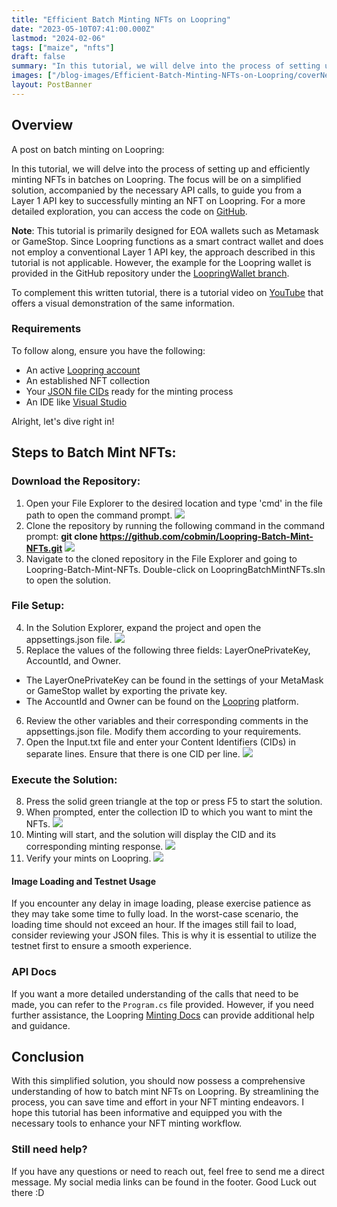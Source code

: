 ```yaml
---
title: "Efficient Batch Minting NFTs on Loopring"
date: "2023-05-10T07:41:00.000Z"
lastmod: "2024-02-06"
tags: ["maize", "nfts"]
draft: false
summary: "In this tutorial, we will delve into the process of setting up and efficiently minting NFTs in batches on Loopring. The focus will be on a simplified solution, accompanied by the necessary API calls, to guide you from a Layer 1 API key to successfully minting an NFT on Loopring..."
images: ["/blog-images/Efficient-Batch-Minting-NFTs-on-Loopring/coverNew.jpg"]
layout: PostBanner
---
```


## Overview

A post on batch minting on Loopring:

In this tutorial, we will delve into the process of setting up and efficiently minting NFTs in batches on Loopring. The focus will be on a simplified solution, accompanied by the necessary API calls, to guide you from a Layer 1 API key to successfully minting an NFT on Loopring. For a more detailed exploration, you can access the code on [GitHub](https://github.com/cobmin/Loopring-Batch-Mint-NFTs).

**Note**: This tutorial is primarily designed for EOA wallets such as Metamask or GameStop. Since Loopring functions as a smart contract wallet and does not employ a conventional Layer 1 API key, the approach described in this tutorial is not applicable. However, the example for the Loopring wallet is provided in the GitHub repository under the [LoopringWallet branch](https://github.com/cobmin/Loopring-Batch-Mint-NFTs/tree/LoopringWallet).

To complement this written tutorial, there is a tutorial video on [YouTube](https://youtu.be/NsUHpT_mm7M) that offers a visual demonstration of the same information.

### Requirements

To follow along, ensure you have the following:

- An active [Loopring account](https://loopring.io/#/)
- An established NFT collection
- Your [JSON file CIDs](https://docs.ipfs.tech/concepts/content-addressing/) ready for the minting process
- An IDE like [Visual Studio](https://visualstudio.microsoft.com/downloads/)

Alright, let's dive right in!

## Steps to Batch Mint NFTs:

### Download the Repository:

1. Open your File Explorer to the desired location and type 'cmd' in the file path to open the command prompt.
   ![](/blog-images/Efficient-Batch-Minting-NFTs-on-Loopring/FilePath.gif)
2. Clone the repository by running the following command in the command prompt: **git clone https://github.com/cobmin/Loopring-Batch-Mint-NFTs.git**
   ![](/blog-images/Efficient-Batch-Minting-NFTs-on-Loopring/CommandPrompt.gif)
3. Navigate to the cloned repository in the File Explorer and going to Loopring-Batch-Mint-NFTs. Double-click on LoopringBatchMintNFTs.sln to open the solution.

### File Setup:

4. In the Solution Explorer, expand the project and open the appsettings.json file.
   ![](/blog-images/Efficient-Batch-Minting-NFTs-on-Loopring/SolutionExplorer.jpg)
5. Replace the values of the following three fields: LayerOnePrivateKey, AccountId, and Owner.

- The LayerOnePrivateKey can be found in the settings of your MetaMask or GameStop wallet by exporting the private key.
- The AccountId and Owner can be found on the [Loopring](https://loopring.io/#/) platform.

6. Review the other variables and their corresponding comments in the appsettings.json file. Modify them according to your requirements.
7. Open the Input.txt file and enter your Content Identifiers (CIDs) in separate lines. Ensure that there is one CID per line.
   ![](/blog-images/Efficient-Batch-Minting-NFTs-on-Loopring/Input.jpg)

### Execute the Solution:

8. Press the solid green triangle at the top or press F5 to start the solution.
9. When prompted, enter the collection ID to which you want to mint the NFTs.
   ![](/blog-images/Efficient-Batch-Minting-NFTs-on-Loopring/CollectionId.jpg)
10. Minting will start, and the solution will display the CID and its corresponding minting response.
    ![](/blog-images/Efficient-Batch-Minting-NFTs-on-Loopring/MintResponse.jpg)
11. Verify your mints on Loopring.
    ![](/blog-images/Efficient-Batch-Minting-NFTs-on-Loopring/CollectionMints.jpg)

#### Image Loading and Testnet Usage

If you encounter any delay in image loading, please exercise patience as they may take some time to fully load. In the worst-case scenario, the loading time should not exceed an hour. If the images still fail to load, consider reviewing your JSON files. This is why it is essential to utilize the testnet first to ensure a smooth experience.

### API Docs

If you want a more detailed understanding of the calls that need to be made, you can refer to the `Program.cs` file provided. However, if you need further assistance, the Loopring [Minting Docs](https://docs-protocol.loopring.io/counterfactual-nft/api-references/mint-nft) can provide additional help and guidance.

## Conclusion

With this simplified solution, you should now possess a comprehensive understanding of how to batch mint NFTs on Loopring. By streamlining the process, you can save time and effort in your NFT minting endeavors. I hope this tutorial has been informative and equipped you with the necessary tools to enhance your NFT minting workflow.

### Still need help?

If you have any questions or need to reach out, feel free to send me a direct message. My social media links can be found in the footer. Good Luck out there :D
